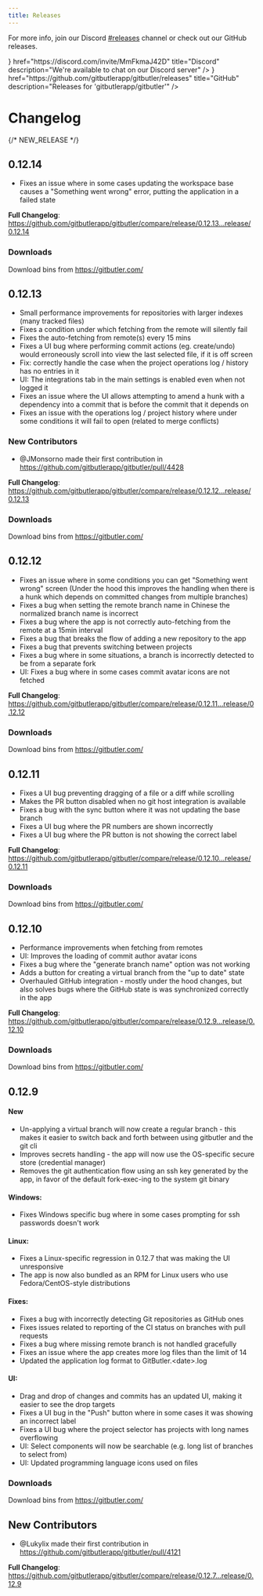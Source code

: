 ```yaml
---
title: Releases
---
```



For more info, join our Discord [#releases](https://discord.com/channels/1060193121130000425/1183737922785116161) channel or check out our GitHub releases.

<Cards className="mb-12">
  <Card
    icon={<svg className="size-4" xmlns="http://www.w3.org/2000/svg" viewBox="0 0 256 256"><rect width="256" height="256" fill="none"/><circle fill="currentColor" cx="92" cy="140" r="12"/><circle fill="currentColor" cx="164" cy="140" r="12"/><path d="M153.44,73.69l5-19.63a8.1,8.1,0,0,1,9.21-6L203.69,54A8.08,8.08,0,0,1,210.23,60l29.53,116.37a8,8,0,0,1-4.55,9.24l-67,29.7a8.15,8.15,0,0,1-11-4.56L147,183.06" fill="none" stroke="currentColor" strokeLinecap="round" strokeLinejoin="round" strokeWidth="16"/><path d="M102.56,73.69l-5-19.63a8.1,8.1,0,0,0-9.21-6L52.31,54A8.08,8.08,0,0,0,45.77,60L16.24,176.35a8,8,0,0,0,4.55,9.24l67,29.7a8.15,8.15,0,0,0,11-4.56L109,183.06" fill="none" stroke="currentColor" strokeLinecap="round" strokeLinejoin="round" strokeWidth="16"/><path d="M80,78.31A178.94,178.94,0,0,1,128,72a178.94,178.94,0,0,1,48,6.31" fill="none" stroke="currentColor" strokeLinecap="round" strokeLinejoin="round" strokeWidth="16"/><path d="M176,177.69A178.94,178.94,0,0,1,128,184a178.94,178.94,0,0,1-48-6.31" fill="none" stroke="currentColor" strokeLinecap="round" strokeLinejoin="round" strokeWidth="16"/></svg>}
    href="https://discord.com/invite/MmFkmaJ42D"
    title="Discord"
    description="We're available to chat on our Discord server"
  />
  <Card
    icon={<svg className="size-5" stroke="currentColor" fill="currentColor" stroke-width="0" viewBox="0 0 512 512" height="200px" width="200px" xmlns="http://www.w3.org/2000/svg"><path d="M256 32C132.3 32 32 134.9 32 261.7c0 101.5 64.2 187.5 153.2 217.9 1.4.3 2.6.4 3.8.4 8.3 0 11.5-6.1 11.5-11.4 0-5.5-.2-19.9-.3-39.1-8.4 1.9-15.9 2.7-22.6 2.7-43.1 0-52.9-33.5-52.9-33.5-10.2-26.5-24.9-33.6-24.9-33.6-19.5-13.7-.1-14.1 1.4-14.1h.1c22.5 2 34.3 23.8 34.3 23.8 11.2 19.6 26.2 25.1 39.6 25.1 10.5 0 20-3.4 25.6-6 2-14.8 7.8-24.9 14.2-30.7-49.7-5.8-102-25.5-102-113.5 0-25.1 8.7-45.6 23-61.6-2.3-5.8-10-29.2 2.2-60.8 0 0 1.6-.5 5-.5 8.1 0 26.4 3.1 56.6 24.1 17.9-5.1 37-7.6 56.1-7.7 19 .1 38.2 2.6 56.1 7.7 30.2-21 48.5-24.1 56.6-24.1 3.4 0 5 .5 5 .5 12.2 31.6 4.5 55 2.2 60.8 14.3 16.1 23 36.6 23 61.6 0 88.2-52.4 107.6-102.3 113.3 8 7.1 15.2 21.1 15.2 42.5 0 30.7-.3 55.5-.3 63 0 5.4 3.1 11.5 11.4 11.5 1.2 0 2.6-.1 4-.4C415.9 449.2 480 363.1 480 261.7 480 134.9 379.7 32 256 32z"></path></svg>}
    href="https://github.com/gitbutlerapp/gitbutler/releases"
    title="GitHub"
    description="Releases for 'gitbutlerapp/gitbutler'"
  />
</Cards>

# Changelog


{/* NEW_RELEASE */}


## 0.12.14
- Fixes an issue where in some cases updating the workspace base causes a "Something went wrong" error, putting the application in a failed state

**Full Changelog**: https://github.com/gitbutlerapp/gitbutler/compare/release/0.12.13...release/0.12.14

### Downloads
Download bins from https://gitbutler.com/

## 0.12.13
- Small performance improvements for repositories with larger indexes (many tracked files)
- Fixes a condition under which fetching from the remote will silently fail
- Fixes the auto-fetching from remote(s) every 15 mins 
- Fixes a UI bug where performing commit actions (eg. create/undo) would erroneously scroll into view the last selected file, if it is off screen
- Fix: correctly handle the case when the project operations log / history has no entries in it
- UI: The integrations tab in the main settings is enabled even when not logged it
- Fixes an issue where the UI allows attempting to amend a hunk with a dependency into a commit that is before the commit that it depends on
- Fixes an issue with the operations log / project history where under some conditions it will fail to open (related to merge conflicts)

### New Contributors
* @JMonsorno made their first contribution in https://github.com/gitbutlerapp/gitbutler/pull/4428

**Full Changelog**: https://github.com/gitbutlerapp/gitbutler/compare/release/0.12.12...release/0.12.13

### Downloads
Download bins from https://gitbutler.com/

## 0.12.12
- Fixes an issue where in some conditions you can get "Something went wrong" screen (Under the hood this improves the handling when there is a hunk which depends on committed changes from multiple branches)
- Fixes a bug when setting the remote branch name in Chinese the normalized branch name is incorrect
- Fixes a bug where the app is not correctly auto-fetching from the remote at a 15min interval
- Fixes a bug that breaks the flow of adding a new repository to the app
- Fixes a bug that prevents switching between projects
- Fixes a bug where in some situations, a branch is incorrectly detected to be from a separate fork
- UI: Fixes a bug where in some cases commit avatar icons are not fetched

**Full Changelog**: https://github.com/gitbutlerapp/gitbutler/compare/release/0.12.11...release/0.12.12

### Downloads
Download bins from https://gitbutler.com/

## 0.12.11
- Fixes a UI bug preventing dragging of a file or a diff while scrolling
- Makes the PR button disabled when no git host integration is available
- Fixes a bug with the sync button where it was not updating the base branch
- Fixes a UI bug where the PR numbers are shown incorrectly
- Fixes a UI bug where the PR button is not showing the correct label

**Full Changelog**: https://github.com/gitbutlerapp/gitbutler/compare/release/0.12.10...release/0.12.11

### Downloads
Download bins from https://gitbutler.com/

## 0.12.10
- Performance improvements when fetching from remotes
- UI: Improves the loading of commit author avatar icons
- Fixes a bug where the "generate branch name" option was not working
- Adds a button for creating a virtual branch from the "up to date" state
- Overhauled GitHub integration - mostly under the hood changes, but also solves bugs where the GitHub state is was synchronized correctly in the app

**Full Changelog**: https://github.com/gitbutlerapp/gitbutler/compare/release/0.12.9...release/0.12.10

### Downloads
Download bins from https://gitbutler.com/

## 0.12.9
#### New
- Un-applying a virtual branch will now create a regular branch - this makes it easier to switch back and forth between using gitbutler and the git cli
- Improves secrets handling - the app will now use the OS-specific secure store (credential manager)
- Removes the git authentication flow using an ssh key generated by the app, in favor of the default fork-exec-ing to the system git binary

#### Windows:
- Fixes Windows specific  bug where in some cases prompting for ssh passwords doesn't work

#### Linux:
- Fixes a Linux-specific regression in 0.12.7 that was making the UI unresponsive
- The app is now also bundled as an RPM for Linux users who use Fedora/CentOS-style distributions

#### Fixes:
- Fixes a bug with incorrectly detecting Git repositories as GitHub ones
- Fixes issues related to reporting of the CI status on branches with pull requests
- Fixes a bug where missing remote branch is not handled gracefully
- Fixes an issue where the app creates more log files than the limit of 14
- Updated the application log format to GitButler.\<date>.log

#### UI:
- Drag and drop of changes and commits has an updated UI, making it easier to see the drop targets
- Fixes a UI bug in the "Push" button where in some cases it was showing an incorrect label
- Fixes a UI bug where the project selector has projects with long names overflowing
- UI: Select components will now be searchable (e.g. long list of branches to select from)
- UI: Updated programming language icons used on files

### Downloads
Download bins from https://gitbutler.com/

## New Contributors
* @Lukylix made their first contribution in https://github.com/gitbutlerapp/gitbutler/pull/4121

**Full Changelog**: https://github.com/gitbutlerapp/gitbutler/compare/release/0.12.7...release/0.12.9

